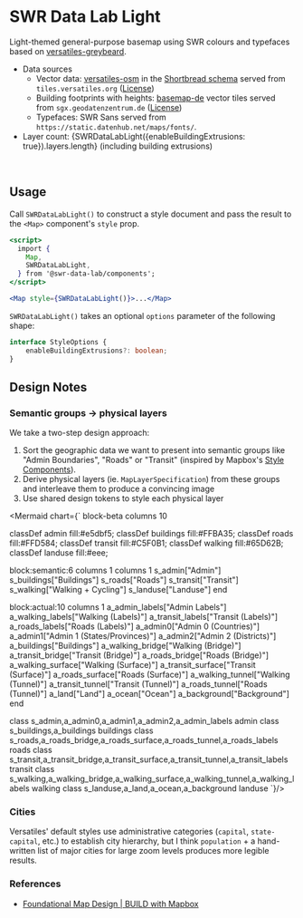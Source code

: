 
<Meta of={MapStyleStories} />

# SWR Data Lab Light

Light-themed general-purpose basemap using SWR colours and typefaces based on
[versatiles-greybeard](https://github.com/versatiles-org/versatiles-style).

- Data sources
  - Vector data: [versatiles-osm](https://download.versatiles.org/) in the [Shortbread schema](https://shortbread-tiles.org/) served from `tiles.versatiles.org` ([License](https://docs.versatiles.org/basics/tilesets.html#license--attribution))
  - Building footprints with heights: [basemap-de](https://basemap.de/produkte-und-dienste/web-vektor/) vector tiles served from `sgx.geodatenzentrum.de` ([License](https://sgx.geodatenzentrum.de/web_public/gdz/lizenz/deu/Nutzungsbedingungen_basemapde.pdf))
  - Typefaces: SWR Sans served from `https://static.datenhub.net/maps/fonts/`.
- Layer count: {SWRDataLabLight({enableBuildingExtrusions: true}).layers.length} (including building extrusions)

<Story of={MapStyleStories.Default} />

<br />

## Usage

Call `SWRDataLabLight()` to construct a style document and pass the result to the `<Map>` component's `style` prop.

```jsx
<script>
  import {
    Map,
    SWRDataLabLight,
  } from '@swr-data-lab/components';
</script>

<Map style={SWRDataLabLight()}>...</Map>
```

`SWRDataLabLight()` takes an optional `options` parameter of the following shape:

```ts
interface StyleOptions {
	enableBuildingExtrusions?: boolean;
}
```

## Design Notes

### Semantic groups -> physical layers

We take a two-step design approach:

1. Sort the geographic data we want to present into semantic groups like "Admin Boundaries", "Roads" or "Transit" (inspired by Mapbox's [Style Components](https://docs.mapbox.com/studio-manual/guides/components/)).
2. Derive physical layers (ie. `MapLayerSpecification`) from these groups and interleave them to produce a convincing image
3. Use shared design tokens to style each physical layer

<Mermaid chart={`
block-beta
columns 10

classDef admin fill:#e5dbf5;
classDef buildings fill:#FFBA35;
classDef roads fill:#FFD584;
classDef transit fill:#C5F0B1;
classDef walking fill:#65D62B;
classDef landuse fill:#eee;

block:semantic:6
columns 1
columns 1
s_admin["Admin"]
s_buildings["Buildings"]
s_roads["Roads"]
s_transit["Transit"]
s_walking["Walking + Cycling"]
s_landuse["Landuse"]
end

block:actual:10
columns 1
a_admin_labels["Admin Labels"]
a_walking_labels["Walking (Labels)"]
a_transit_labels["Transit (Labels)"]
a_roads_labels["Roads (Labels)"]
a_admin0["Admin 0 (Countries)"]
a_admin1["Admin 1 (States/Provinces)"]
a_admin2["Admin 2 (Districts)"]
a_buildings["Buildings"]
a_walking_bridge["Walking (Bridge)"]
a_transit_bridge["Transit (Bridge)"]
a_roads_bridge["Roads (Bridge)"]
a_walking_surface["Walking (Surface)"]
a_transit_surface["Transit (Surface)"]
a_roads_surface["Roads (Surface)"]
a_walking_tunnel["Walking (Tunnel)"]
a_transit_tunnel["Transit (Tunnel)"]
a_roads_tunnel["Roads (Tunnel)"]
a_land["Land"]
a_ocean["Ocean"]
a_background["Background"]
end

class s_admin,a_admin0,a_admin1,a_admin2,a_admin_labels admin
class s_buildings,a_buildings buildings
class s_roads,a_roads_bridge,a_roads_surface,a_roads_tunnel,a_roads_labels roads
class s_transit,a_transit_bridge,a_transit_surface,a_transit_tunnel,a_transit_labels transit
class s_walking,a_walking_bridge,a_walking_surface,a_walking_tunnel,a_walking_labels walking
class s_landuse,a_land,a_ocean,a_background landuse
`}/>

### Cities

Versatiles' default styles use administrative categories (`capital`, `state-capital`, etc.) to establish city hierarchy, but I think `population` + a hand-written list of major cities for large zoom levels produces more legible results.

### References

- [Foundational Map Design | BUILD with Mapbox ](https://www.youtube.com/watch?v=QDfj9oGVZmE)
